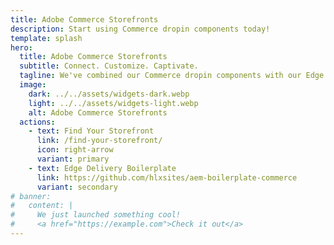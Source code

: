 ```yaml
---
title: Adobe Commerce Storefronts
description: Start using Commerce dropin components today!
template: splash
hero:
  title: Adobe Commerce Storefronts
  subtitle: Connect. Customize. Captivate.
  tagline: We've combined our Commerce dropin components with our Edge Delivery Services to create one of the fastest, most customizable storefront platforms in the industry.
  image:
    dark: ../../assets/widgets-dark.webp
    light: ../../assets/widgets-light.webp
    alt: Adobe Commerce Storefronts
  actions:
    - text: Find Your Storefront
      link: /find-your-storefront/
      icon: right-arrow
      variant: primary
    - text: Edge Delivery Boilerplate
      link: https://github.com/hlxsites/aem-boilerplate-commerce
      variant: secondary
# banner:
#   content: |
#     We just launched something cool!
#     <a href="https://example.com">Check it out</a>
---
```



<CardGrid>
  <LinkCard
    icon="random"
    title="Find Your Storefront"
    description="Where are you now? Where do you want to be?"
    href="/find-your-storefront/"
  />
  <LinkCard
    icon="rocket"
    title="Storefront Tutorial"
    description="Create a EDS storefront that includes dropins."
    href="/storefront-tutorial/overview/"
  />
  <LinkCard
    icon="document"
    title="Product Details"
    description="Learn about the Product Details dropin."
    href="/product-details/pdp-anatomy/"
  />
  <LinkCard
    icon="document"
    title="Cart"
    description="Learn about the Cart dropin."
    href="/cart/cart-anatomy/"
  />
  <LinkCard
    icon="document"
    title="Checkout"
    description="Learn about the Checkout dropin."
    href="/checkout/checkout-anatomy/"
  />
  <LinkCard
    icon="setting"
    title="Integrations"
    description="Add dropins to your frontend framework."
    href="/integrations/overview/"
  />
</CardGrid>
